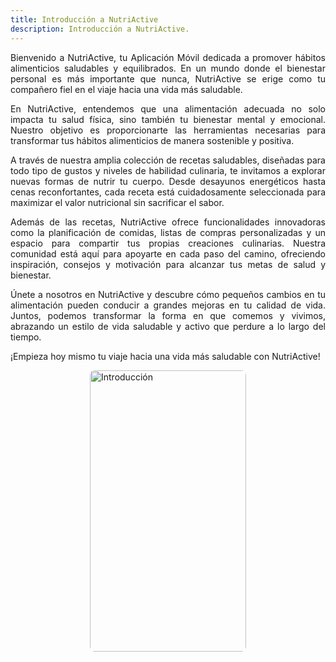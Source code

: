 ```yaml
---
title: Introducción a NutriActive
description: Introducción a NutriActive.
---
```




<p style="text-align: justify;">Bienvenido a NutriActive, tu Aplicación Móvil dedicada a promover hábitos alimenticios saludables y equilibrados. En un mundo donde el bienestar personal es más importante que nunca, NutriActive se erige como tu compañero fiel en el viaje hacia una vida más saludable.</p>

<p style="text-align: justify;">En NutriActive, entendemos que una alimentación adecuada no solo impacta tu salud física, sino también tu bienestar mental y emocional. Nuestro objetivo es proporcionarte las herramientas necesarias para transformar tus hábitos alimenticios de manera sostenible y positiva.</p>

<p style="text-align: justify;">A través de nuestra amplia colección de recetas saludables, diseñadas para todo tipo de gustos y niveles de habilidad culinaria, te invitamos a explorar nuevas formas de nutrir tu cuerpo. Desde desayunos energéticos hasta cenas reconfortantes, cada receta está cuidadosamente seleccionada para maximizar el valor nutricional sin sacrificar el sabor.</p>

<p style="text-align: justify;">Además de las recetas, NutriActive ofrece funcionalidades innovadoras como la planificación de comidas, listas de compras personalizadas y un espacio para compartir tus propias creaciones culinarias. Nuestra comunidad está aquí para apoyarte en cada paso del camino, ofreciendo inspiración, consejos y motivación para alcanzar tus metas de salud y bienestar.</p>

<p style="text-align: justify;">Únete a nosotros en NutriActive y descubre cómo pequeños cambios en tu alimentación pueden conducir a grandes mejoras en tu calidad de vida. Juntos, podemos transformar la forma en que comemos y vivimos, abrazando un estilo de vida saludable y activo que perdure a lo largo del tiempo.</p>

<p style="text-align: justify;">¡Empieza hoy mismo tu viaje hacia una vida más saludable con NutriActive!</p>

  <img
    src="/1.png"
    alt="Introducción"
    style="height: 450px; width: 250px; margin: 10px auto; display: block; border-radius: 8px;"
  />

